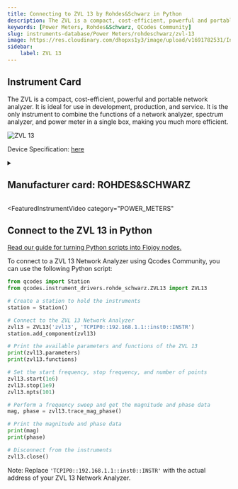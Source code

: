 ```yaml
---
title: Connecting to ZVL 13 by Rohdes&Schwarz in Python
description: The ZVL is a compact, cost-efficient, powerful and portable network analyzer. It is ideal for use in development, production, and service. It is the only instrument to combine the functions of a network analyzer, spectrum analyzer, and power meter in a single box, making you much more efficient.
keywords: [Power Meters, Rohdes&Schwarz, QCodes Community] 
slug: instruments-database/Power Meters/rohdeschwarz/zvl-13 
image: https://res.cloudinary.com/dhopxs1y3/image/upload/v1691782531/Instruments/Network%20Analyzer/ZVL-13/ZVL-13.webp
sidebar:
    label: ZVL 13 
---
```



## Instrument Card

The ZVL is a compact, cost-efficient, powerful and portable network analyzer. It is ideal for use in development, production, and service. It is the only instrument to combine the functions of a network analyzer, spectrum analyzer, and power meter in a single box, making you much more efficient.

![ZVL 13](https://res.cloudinary.com/dhopxs1y3/image/upload/v1691782531/Instruments/Network%20Analyzer/ZVL-13/ZVL-13.webp)

Device Specification: [here](https://assets-us-01.kc-usercontent.com/ecb176a6-5a2e-0000-8943-84491e5fc8d1/40f0b6d5-bd69-48db-98e8-4276899ca017/RS-ZVL_datasheet.pdf)

<details style={{ marginTop: "15px"}}>
<summary><h2 style={{display:'inline'}}>Manufacturer card: ROHDES&SCHWARZ</h2></summary>

![ROHDES&SCHWARZ](https://res.cloudinary.com/dhopxs1y3/image/upload/v1692806194/Instruments/Vendor%20Logos/RohdeSchwarz.png)

Rohde & Schwarz GmbH & Co KG is an international electronics group specializing in the fields of electronic test equipment, broadcast & media, cybersecurity, radiomonitoring and radiolocation, and radiocommunication.

- Headquarters: Munich, Germany
- Yearly Revenue (millions, USD): 2500
- Vendor Website: [here](https://www.rohde-schwarz.com/ca/home_48230.html)

</details>


<FeaturedInstrumentVideo
  category="POWER_METERS"
></FeaturedInstrumentVideo>

## Connect to the ZVL 13 in Python

[Read our guide for turning Python scripts into Flojoy nodes.](https://docs.flojoy.ai/contribution/blocks/custom-flojoy-block/)



<Tabs>
<TabItem value="Flojoy" label="Flojoy" className="flojoy-instrument-tabs">

<SectionsCard category="POWER_METERS" manufacturer="Rohdes&Schwarz"></SectionsCard>

</TabItem>
<TabItem value="QCodes Community" label="QCodes Community">

To connect to a ZVL 13 Network Analyzer using Qcodes Community, you can use the following Python script:

```python
from qcodes import Station
from qcodes.instrument_drivers.rohde_schwarz.ZVL13 import ZVL13

# Create a station to hold the instruments
station = Station()

# Connect to the ZVL 13 Network Analyzer
zvl13 = ZVL13('zvl13', 'TCPIP0::192.168.1.1::inst0::INSTR')
station.add_component(zvl13)

# Print the available parameters and functions of the ZVL 13
print(zvl13.parameters)
print(zvl13.functions)

# Set the start frequency, stop frequency, and number of points
zvl13.start(1e6)
zvl13.stop(1e9)
zvl13.npts(101)

# Perform a frequency sweep and get the magnitude and phase data
mag, phase = zvl13.trace_mag_phase()

# Print the magnitude and phase data
print(mag)
print(phase)

# Disconnect from the instruments
zvl13.close()
```

Note: Replace `'TCPIP0::192.168.1.1::inst0::INSTR'` with the actual address of your ZVL 13 Network Analyzer.

</TabItem>
</Tabs>